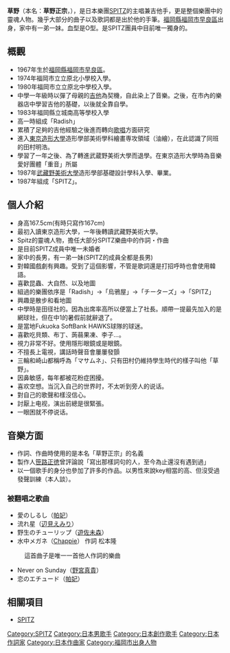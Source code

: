 {{japanese|japanese=草野マサムネ|kana=くさの マサムネ|romaji=Kusano Masamune}}

'''草野{{lang|ja|マサムネ}}'''（本名：'''草野正宗'''，{{bd|1967年|12月21日|||Kusano Masamune}}），是日本樂團[[SPITZ|SPITZ]]的主唱兼吉他手，更是整個樂團中的靈魂人物。幾乎大部分的曲子以及歌詞都是出於他的手筆。[[福岡縣|福岡縣]][[福岡市|福岡市]][[早良區|早良區]]出身，家中有一弟一妹。血型是O型。是SPITZ團員中目前唯一獨身的。
== 概觀 ==
*1967年生於[[福岡縣|福岡縣]][[福岡市|福岡市]][[早良區|早良區]]。
*1974年福岡市立立原北小學校入學。
*1980年福岡市立立原北中學校入學。
*中學一年級時以彈了母親的[[吉他|吉他]]為契機，自此染上了音樂。之後，在市內的樂器店中學習吉他的基礎，以後就全靠自學。
*1983年福岡縣立城南高等學校入學
*高一時組成「Radish」
*累積了足夠的吉他經驗之後進而轉向[[歌唱|歌唱]]方面研究
*進入[[東京造形大學|東京造形大學]]造形學部美術學科繪畫専攻領域（油繪），在此認識了同班的田村明浩。
*學習了一年之後、為了轉進武蔵野美術大學而退學。在東京造形大學時為音樂愛好團體「重音」所屬
*1987年[[武藏野美術大學|武藏野美術大學]]造形學部基礎設計學科入學、畢業。
*1987年組成「SPITZ」。

== 個人介紹 ==
*身高167.5cm(有時只寫作167cm)
*最初入讀東京造形大學，一年後轉讀武藏野美術大學。
*Spitz的靈魂人物，擔任大部分SPITZ樂曲中的作詞・作曲
*是目前SPITZ成員中唯一未婚者
*家中的長男，有一弟一妹(SPITZ的成員全都是長男)
*對韓國戲劇有興趣。受到了這個影響，不管是歌詞還是打招呼時也會使用韓語。
*喜歡昆蟲、大自然、以及地圖
*組過的樂團依序是「Radish」→「烏鴉屋」→「チーターズ」→「SPITZ」
*興趣是散步和看地圖
*中學時是田径社的。因為出席率高所以便當上了社長。順帶一提最先加入的是網球社，但在中1的暑假前就辭退了。
*是當地Fukuoka SoftBank HAWKS球隊的球迷。
*喜歡吃貝類、布丁、蒟蒻果凍、李子...。
*視力非常不好。使用隱形眼鏡或是眼鏡。
*不擅長上電視，講話時聲音會屢屢發顫
*三輪和崎山都稱呼為「マサムネ」、只有田村仍維持學生時代的樣子叫他「草野」。
*因鼻敏感，每年都被花粉症困擾。
*喜欢空想。当沉入自己的世界时，不太听到旁人的说话。
*對自己的歌聲和樣沒信心。
*討厭上电视，演出前總是很緊張。
*一眼困就不停说话。

== 音樂方面 ==
*作詞、作曲時使用的是本名「草野正宗」的名義
*製作人[[笹路正徳|笹路正徳]]曾評論說「寫出那樣詞句的人，至今為止還沒有遇到過」
*以一個歌手的身分也參加了許多的作品。以男性來說key相當的高、但沒受過發聲訓練（本人談）。
=== 被翻唱之歌曲 ===
*愛のしるし（[[帕妃|帕妃]]）
*流れ星（[[辺見えみり|辺見えみり]]）
*野生のチューリップ（[[遊佐未森|遊佐未森]]）
*水中メガネ（[[Chappie|Chappie]]） 作詞 松本隆 
:這首曲子是唯一一首他人作詞的樂曲
*Never on Sunday（[[野宮真貴|野宮真貴]]）
*恋のエチュード（[[帕妃|帕妃]]）

== 相關項目 ==
*[[SPITZ|SPITZ]]

{{DEFAULTSORT:Kusano Masamune}}

[[Category:SPITZ|Category:SPITZ]]
[[Category:日本男歌手|Category:日本男歌手]]
[[Category:日本創作歌手|Category:日本創作歌手]]
[[Category:日本作詞家|Category:日本作詞家]]
[[Category:日本作曲家|Category:日本作曲家]]
[[Category:福岡市出身人物|Category:福岡市出身人物]]